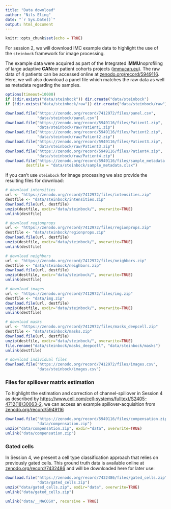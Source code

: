 ```yaml
---
title: "Data download"
author: "Nils Eling"
date: "`r Sys.Date()`"
output: html_document
---
```


```r
knitr::opts_chunk$set(echo = TRUE)
```

For session 2, we will download IMC example data to highlight the use of the
`steinbock` framework for image processing.

The example data were acquired as part of the **I**ntegrated i**MMU**noprofiling
of large adaptive **CAN**cer patient cohorts projects
([immucan.eu](https://immucan.eu/)). The raw data of 4 patients can be accessed
online at [zenodo.org/record/5949116](https://zenodo.org/record/5949116). Here,
we will also download a panel file which matches the raw data as well as
metadata regarding the samples.

```r
options(timeout=10000)
if (!dir.exists("data/steinbock")) dir.create("data/steinbock")
if (!dir.exists("data/steinbock/raw")) dir.create("data/steinbock/raw")

download.file("https://zenodo.org/record/7412972/files/panel.csv", 
              "data/steinbock/panel.csv")
download.file("https://zenodo.org/record/5949116/files/Patient1.zip",
              "data/steinbock/raw/Patient1.zip")
download.file("https://zenodo.org/record/5949116/files/Patient2.zip",
              "data/steinbock/raw/Patient2.zip")
download.file("https://zenodo.org/record/5949116/files/Patient3.zip",
              "data/steinbock/raw/Patient3.zip")
download.file("https://zenodo.org/record/5949116/files/Patient4.zip",
              "data/steinbock/raw/Patient4.zip")
download.file("https://zenodo.org/record/5949116/files/sample_metadata.xlsx", 
         destfile = "data/steinbock/sample_metadata.xlsx")
```

If you can't use `steinbock` for image processing we also provide the resulting
files for download:

```r
# download intensities
url <- "https://zenodo.org/record/7412972/files/intensities.zip"
destfile <- "data/steinbock/intensities.zip"
download.file(url, destfile)
unzip(destfile, exdir="data/steinbock/", overwrite=TRUE)
unlink(destfile)

# download regionprops
url <- "https://zenodo.org/record/7412972/files/regionprops.zip"
destfile <- "data/steinbock/regionprops.zip"
download.file(url, destfile)
unzip(destfile, exdir="data/steinbock/", overwrite=TRUE)
unlink(destfile)

# download neighbors
url <- "https://zenodo.org/record/7412972/files/neighbors.zip"
destfile <- "data/steinbock/neighbors.zip"
download.file(url, destfile)
unzip(destfile, exdir="data/steinbock/", overwrite=TRUE)
unlink(destfile)

# download images
url <- "https://zenodo.org/record/7412972/files/img.zip"
destfile <- "data/img.zip"
download.file(url, destfile)
unzip(destfile, exdir="data/steinbock/", overwrite=TRUE)
unlink(destfile)

# download masks
url <- "https://zenodo.org/record/7412972/files/masks_deepcell.zip"
destfile <- "data/steinbock/masks.zip"
download.file(url, destfile)
unzip(destfile, exdir="data/steinbock/", overwrite=TRUE)
file.rename("data/steinbock/masks_deepcell", "data/steinbock/masks")
unlink(destfile)

# download individual files
download.file("https://zenodo.org/record/7412972/files/images.csv", 
              "data/steinbock/images.csv")
```

### Files for spillover matrix estimation

To highlight the estimation and correction of channel-spillover in Session 4 as described by
[https://www.cell.com/cell-systems/fulltext/S2405-4712(18)30063-2](https://www.cell.com/cell-systems/fulltext/S2405-4712(18)30063-2), we can access an example spillover-acquisition from
[zenodo.org/record/5949116](https://zenodo.org/record/5949116)

```r
download.file("https://zenodo.org/record/5949116/files/compensation.zip",
              "data/compensation.zip")
unzip("data/compensation.zip", exdir="data", overwrite=TRUE)
unlink("data/compensation.zip")
```

### Gated cells

In Session 4, we present a cell type classification approach
that relies on previously gated cells. This ground truth data is available
online at [zenodo.org/record/7432486](https://zenodo.org/record/7432486) and
will be downloaded here for later use:

```r
download.file("https://zenodo.org/record/7432486/files/gated_cells.zip",
              "data/gated_cells.zip")
unzip("data/gated_cells.zip", exdir="data", overwrite=TRUE)
unlink("data/gated_cells.zip")

unlink("data/__MACOSX", recursive = TRUE)
```
